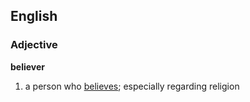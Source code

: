 ==English==

===Adjective===
'''believer'''
#a person who [[believe]]s; especially regarding religion
